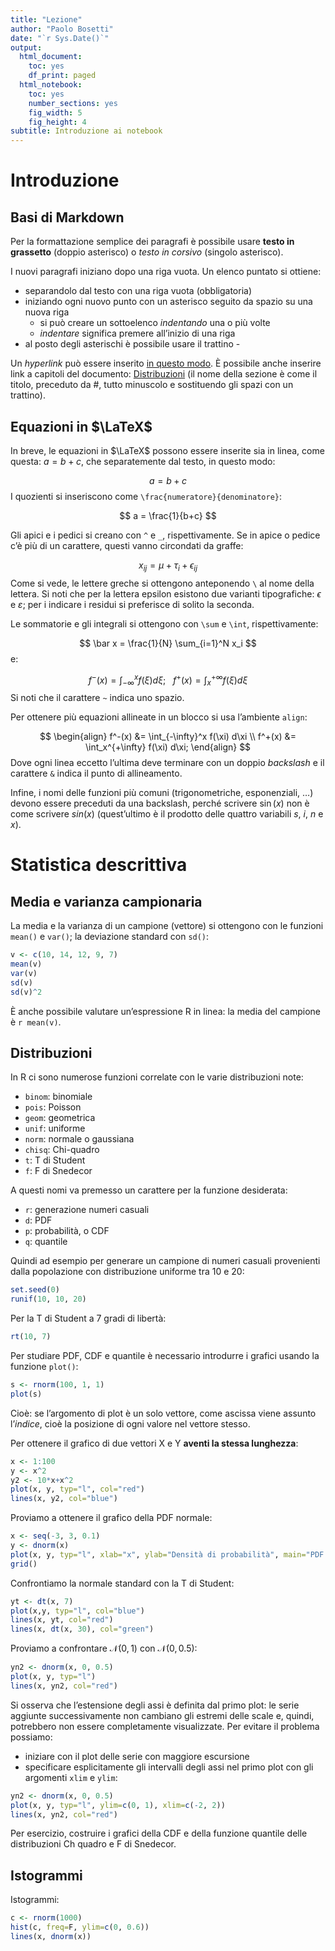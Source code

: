 ```yaml
---
title: "Lezione"
author: "Paolo Bosetti"
date: "`r Sys.Date()`"
output:
  html_document:
    toc: yes
    df_print: paged
  html_notebook:
    toc: yes
    number_sections: yes
    fig_width: 5
    fig_height: 4
subtitle: Introduzione ai notebook
---
```


# Introduzione

## Basi di Markdown

Per la formattazione semplice dei paragrafi è possibile usare **testo in grassetto** (doppio asterisco) o *testo in corsivo* (singolo asterisco). 

I nuovi paragrafi iniziano dopo una riga vuota. Un elenco puntato si ottiene:

* separandolo dal testo con una riga vuota (obbligatoria)
* iniziando ogni nuovo punto con un asterisco seguito da spazio su una nuova riga
  - si può creare un sottoelenco *indentando* una o più volte
  - *indentare* significa premere <Tab> all'inizio di una riga
* al posto degli asterischi è possibile usare il trattino -

Un *hyperlink* può essere inserito [in questo modo](https://paolobosetti.quarto.pub/adas-1). È possibile anche inserire link a capitoli del documento: [Distribuzioni](#distribuzioni) (il nome della sezione è come il titolo, preceduto da #, tutto minuscolo e sostituendo gli spazi con un trattino).

## Equazioni in $\LaTeX$

In breve, le equazioni in $\LaTeX$ possono essere inserite sia in linea, come questa: $a=b+c$, che separatemente dal testo, in questo modo:

$$
a = b + c
$$
I quozienti si inseriscono come `\frac{numeratore}{denominatore}`:

$$
a = \frac{1}{b+c}
$$

Gli apici e i pedici si creano con `^` e `_`, rispettivamente. Se in apice o pedice c'è più di un carattere, questi vanno circondati da graffe:

$$
x_{ij} = \mu + \tau_i + \epsilon_{ij} 
$$
Come si vede, le lettere greche si ottengono anteponendo `\` al nome della lettera. Si noti che per la lettera epsilon esistono due varianti tipografiche: $\epsilon$ e $\varepsilon$; per i indicare i residui si preferisce di solito la seconda.

Le sommatorie e gli integrali si ottengono con `\sum` e `\int`, rispettivamente:

$$
\bar x = \frac{1}{N} \sum_{i=1}^N x_i
$$
e:

$$
f^-(x) = \int_{-\infty}^x f(\xi) d\xi;~~~f^+(x) = \int_x^{+\infty} f(\xi) d\xi
$$
Si noti che il carattere `~` indica uno spazio.

Per ottenere più equazioni allineate in un blocco si usa l'ambiente `align`:

$$
\begin{align}
f^-(x) &= \int_{-\infty}^x f(\xi) d\xi \\
f^+(x) &= \int_x^{+\infty} f(\xi) d\xi;
\end{align}
$$
Dove ogni linea eccetto l'ultima deve terminare con un doppio *backslash* e il carattere `&` indica il punto di allineamento.

Infine, i nomi delle funzioni più comuni (trigonometriche, esponenziali, ...) devono essere preceduti da una backslash, perché scrivere $\sin(x)$ non è come scrivere $sin(x)$ (quest'ultimo è il prodotto delle quattro variabili $s$, $i$, $n$ e $x$).

# Statistica descrittiva

## Media e varianza campionaria

La media e la varianza di un campione (vettore) si ottengono con le funzioni `mean()` e `var()`; la deviazione standard con `sd()`:

```r
v <- c(10, 14, 12, 9, 7)
mean(v)
var(v)
sd(v)
sd(v)^2
```
È anche possibile valutare un'espressione R in linea: la media del campione è `r mean(v)`.

## Distribuzioni

In R ci sono numerose funzioni correlate con le varie distribuzioni note:

* `binom`: binomiale
* `pois`: Poisson
* `geom`: geometrica
* `unif`: uniforme
* `norm`: normale o gaussiana
* `chisq`: Chi-quadro
* `t`: T di Student
* `f`: F di Snedecor

A questi nomi va premesso un carattere per la funzione desiderata: 

* `r`: generazione numeri casuali
* `d`: PDF
* `p`: probabilità, o CDF
* `q`: quantile

Quindi ad esempio per generare un campione di numeri casuali provenienti dalla popolazione con distribuzione uniforme tra 10 e 20:

```r
set.seed(0)
runif(10, 10, 20)
```

Per la T di Student a 7 gradi di libertà:

```r
rt(10, 7)
```

Per studiare PDF, CDF e quantile è necessario introdurre i grafici usando la funzione `plot()`:

```r
s <- rnorm(100, 1, 1)
plot(s)
```

Cioè: se l'argomento di plot è un solo vettore, come ascissa viene assunto l'*indice*, cioè la posizione di ogni valore nel vettore stesso.

Per ottenere il grafico di due vettori X e Y **aventi la stessa lunghezza**:

```r
x <- 1:100
y <- x^2
y2 <- 10*x+x^2
plot(x, y, typ="l", col="red")
lines(x, y2, col="blue")
```

Proviamo a ottenere il grafico della PDF normale:

```r
x <- seq(-3, 3, 0.1)
y <- dnorm(x)
plot(x, y, typ="l", xlab="x", ylab="Densità di probabilità", main="PDF normale")
grid()
```

Confrontiamo la normale standard con la T di Student:

```r
yt <- dt(x, 7)
plot(x,y, typ="l", col="blue")
lines(x, yt, col="red")
lines(x, dt(x, 30), col="green")
```

Proviamo a confrontare $\mathcal{N}(0,1)$ con $\mathcal{N}(0, 0.5)$:

```r
yn2 <- dnorm(x, 0, 0.5)
plot(x, y, typ="l")
lines(x, yn2, col="red")
```

Si osserva che l'estensione degli assi è definita dal primo plot: le serie aggiunte successivamente non cambiano gli estremi delle scale e, quindi, potrebbero non essere completamente visualizzate. Per evitare il problema possiamo:

* iniziare con il plot delle serie con maggiore escursione
* specificare esplicitamente gli intervalli degli assi nel primo plot con gli argomenti `xlim` e `ylim`:


```r
yn2 <- dnorm(x, 0, 0.5)
plot(x, y, typ="l", ylim=c(0, 1), xlim=c(-2, 2))
lines(x, yn2, col="red")
```

Per esercizio, costruire i grafici della CDF e della funzione quantile delle distribuzioni Ch quadro e F di Snedecor.

## Istogrammi

Istogrammi:

```r
c <- rnorm(1000)
hist(c, freq=F, ylim=c(0, 0.6))
lines(x, dnorm(x))
```

